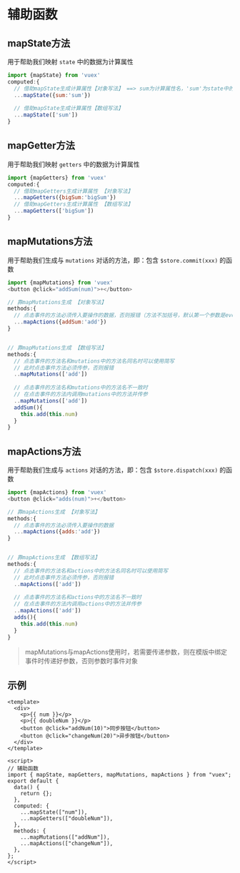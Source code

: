 # 辅助函数

## mapState方法

用于帮助我们映射 `state` 中的数据为计算属性

```js
import {mapState} from 'vuex'
computed:{
  // 借助mapState生成计算属性【对象写法】 ==> sum为计算属性名，'sum'为state中的数据
  ...mapState({sum:'sum'})
  
  // 借助mapState生成计算属性【数组写法】
  ...mapState(['sum'])
}
```

## mapGetter方法

用于帮助我们映射 `getters` 中的数据为计算属性

```js
import {mapGetters} from 'vuex'
computed:{
  // 借助mapGetters生成计算属性 【对象写法】
  ...mapGetters({bigSum:'bigSum'})
  // 借助mapGetters生成计算属性 【数组写法】
  ...mapGetters(['bigSum'])
}
```

## mapMutations方法

用于帮助我们生成与 `mutations` 对话的方法，即：包含 `$store.commit(xxx)` 的函数

```js
import {mapMutations} from 'vuex'
<button @click="addSum(num)">+</button>

// 靠mapMutations生成 【对象写法】
methods:{
  // 点击事件的方法必须传入要操作的数据，否则报错（方法不加括号，默认第一个参数是event对象）
  ...mapActions({addSum:'add'})
}


// 靠mapMutations生成 【数组写法】
methods:{
  // 点击事件的方法名和mutations中的方法名同名时可以使用简写
  // 此时点击事件方法必须传参，否则报错
  ..mapMutations(['add'])
  
  // 点击事件的方法名和mutations中的方法名不一致时
  // 在点击事件的方法内调用mutations中的方法并传参
  ..mapMutations(['add'])
  addSum(){
    this.add(this.num)
  }
}
```

## mapActions方法

用于帮助我们生成与 `actions` 对话的方法，即：包含 `$store.dispatch(xxx)` 的函数

```js
import {mapActions} from 'vuex'
<button @click="adds(num)">+</button>

// 靠mapActions生成 【对象写法】
methods:{
  // 点击事件的方法必须传入要操作的数据
  ...mapActions({adds:'add'})
}


// 靠mapActions生成 【数组写法】
methods:{
  // 点击事件的方法名和actions中的方法名同名时可以使用简写
  // 此时点击事件方法必须传参，否则报错
  ..mapActions(['add'])
  
  // 点击事件的方法名和actions中的方法名不一致时
  // 在点击事件的方法内调用actions中的方法并传参
  ..mapActions(['add'])
  adds(){
    this.add(this.num)
  }
}
```

> mapMutations与mapActions使用时，若需要传递参数，则在模版中绑定事件时传递好参数，否则参数时事件对象



## 示例

```vue
<template>
  <div>
    <p>{{ num }}</p>
    <p>{{ doubleNum }}</p>
    <button @click="addNum(10)">同步按钮</button>
    <button @click="changeNum(20)">异步按钮</button>
  </div>
</template>

<script>
// 辅助函数
import { mapState, mapGetters, mapMutations, mapActions } from "vuex";
export default {
  data() {
    return {};
  },
  computed: {
    ...mapState(["num"]),
    ...mapGetters(["doubleNum"]),
  },
  methods: {
    ...mapMutations(["addNum"]),
    ...mapActions(["changeNum"]),
  },
};
</script>
```


